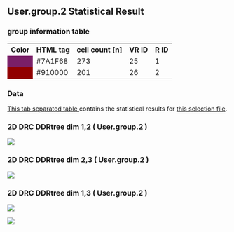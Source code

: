 ## User.group.2 Statistical Result


### group information table

<table>
<tr><th>Color</th><th>HTML tag</th><th>cell count [n]</th><th>VR ID</th><th>R ID</th></tr><tr><td style="background-color:#7A1F68"></td><td>#7A1F68</td><td>273</td><td>25</td><td>1</td></tr>
<tr><td style="background-color:#910000"></td><td>#910000</td><td>201</td><td>26</td><td>2</td></tr></table> 


### Data
<a href='./2021_06_30_14_38_56/tables/User.group.2.Cpp.csv' download>This tab separated table </a> contains the statistical results for <a href='./2021_06_30_14_38_56/selection1.txt' download> this selection file</a>.

### 2D DRC DDRtree dim 1,2 ( User.group.2 ) 


![]( 2021_06_30_14_38_56/png/User.group.2.DDRtree.1_2.png )

### 2D DRC DDRtree dim 2,3 ( User.group.2 ) 


![]( 2021_06_30_14_38_56/png/User.group.2.DDRtree.2_3.png )

### 2D DRC DDRtree dim 1,3 ( User.group.2 ) 


![]( 2021_06_30_14_38_56/png/User.group.2.DDRtree.1_3.png )

![]( 2021_06_30_14_38_56/png/hist.User.group.2.Cpp.png )

